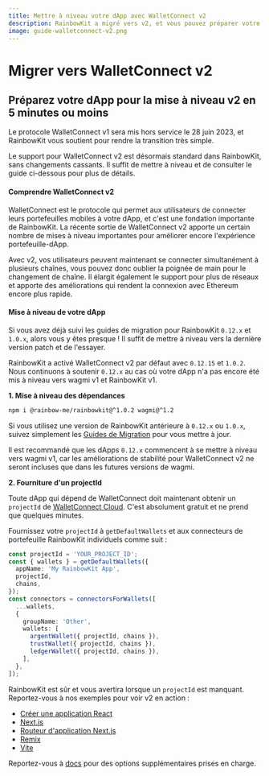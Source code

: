```yaml
---
title: Mettre à niveau votre dApp avec WalletConnect v2
description: RainbowKit a migré vers v2, et vous pouvez préparer votre dApp en 5 minutes ou moins
image: guide-walletconnect-v2.png
---
```


# Migrer vers WalletConnect v2

## Préparez votre dApp pour la mise à niveau v2 en 5 minutes ou moins

Le protocole WalletConnect v1 sera mis hors service le 28 juin 2023, et RainbowKit vous soutient pour rendre la transition très simple.

Le support pour WalletConnect v2 est désormais standard dans RainbowKit, sans changements cassants. Il suffit de mettre à niveau et de consulter le guide ci-dessous pour plus de détails.

#### Comprendre WalletConnect v2

WalletConnect est le protocole qui permet aux utilisateurs de connecter leurs portefeuilles mobiles à votre dApp, et c'est une fondation importante de RainbowKit. La récente sortie de WalletConnect v2 apporte un certain nombre de mises à niveau importantes pour améliorer encore l'expérience portefeuille-dApp.

Avec v2, vos utilisateurs peuvent maintenant se connecter simultanément à plusieurs chaînes, vous pouvez donc oublier la poignée de main pour le changement de chaîne. Il élargit également le support pour plus de réseaux et apporte des améliorations qui rendent la connexion avec Ethereum encore plus rapide.

#### Mise à niveau de votre dApp

Si vous avez déjà suivi les guides de migration pour RainbowKit `0.12.x` et `1.0.x`, alors vous y êtes presque ! Il suffit de mettre à niveau vers la dernière version patch et de l'essayer.

RainbowKit a activé WalletConnect v2 par défaut avec `0.12.15` et `1.0.2`. Nous continuons à soutenir `0.12.x` au cas où votre dApp n'a pas encore été mis à niveau vers wagmi v1 et RainbowKit v1.

**1. Mise à niveau des dépendances**

```bash
npm i @rainbow-me/rainbowkit@^1.0.2 wagmi@^1.2
```

Si vous utilisez une version de RainbowKit antérieure à `0.12.x` ou `1.0.x`, suivez simplement les [Guides de Migration](/docs/migration-guide) pour vous mettre à jour.

Il est recommandé que les dApps `0.12.x` commencent à se mettre à niveau vers wagmi v1, car les améliorations de stabilité pour WalletConnect v2 ne seront incluses que dans les futures versions de wagmi.

**2. Fourniture d'un projectId**

Toute dApp qui dépend de WalletConnect doit maintenant obtenir un `projectId` de [WalletConnect Cloud](https://cloud.walletconnect.com/). C'est absolument gratuit et ne prend que quelques minutes.

Fournissez votre `projectId` à `getDefaultWallets` et aux connecteurs de portefeuille RainbowKit individuels comme suit :

```ts
const projectId = 'YOUR_PROJECT_ID';
const { wallets } = getDefaultWallets({
  appName: 'My RainbowKit App',
  projectId,
  chains,
});
const connectors = connectorsForWallets([
  ...wallets,
  {
    groupName: 'Other',
    wallets: [
      argentWallet({ projectId, chains }),
      trustWallet({ projectId, chains }),
      ledgerWallet({ projectId, chains }),
    ],
  },
]);
```

RainbowKit est sûr et vous avertira lorsque un `projectId` est manquant. Reportez-vous à nos exemples pour voir v2 en action :

-   [Créer une application React](https://codesandbox.io/p/sandbox/github/rainbow-me/rainbowkit/tree/main/examples/with-create-react-app)
-   [Next.js](https://codesandbox.io/p/sandbox/github/rainbow-me/rainbowkit/tree/main/examples/with-next)
-   [Routeur d'application Next.js](https://codesandbox.io/p/sandbox/github/rainbow-me/rainbowkit/tree/main/examples/with-next-app)
-   [Remix](https://codesandbox.io/p/sandbox/github/rainbow-me/rainbowkit/tree/main/examples/with-remix)
-   [Vite](https://codesandbox.io/p/sandbox/github/rainbow-me/rainbowkit/tree/main/examples/with-vite)

Reportez-vous à [docs](https://www.rainbowkit.com/docs/custom-wallet-list#walletconnect) pour des options supplémentaires prises en charge.

